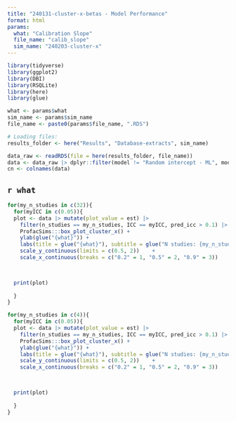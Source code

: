 ```yaml
---
title: "240131-cluster-x-betas - Model Performance"
format: html
params:
  what: "Calibration Slope"
  file_name: "calib_slope"
  sim_name: "240203-cluster-x"
---
```



```r
library(tidyverse)
library(ggplot2)
library(DBI)
library(RSQLite)
library(here)
library(glue)

what <- params$what
sim_name <- params$sim_name
file_name <- paste0(params$file_name, ".RDS")

# Loading files:
results_folder <- here("Results", "Database-extracts", sim_name)

data_raw <- readRDS(file = here(results_folder, file_name)) 
data <- data_raw |> dplyr::filter(model != "Random intercept - ML", model != "Hausman - centred") |> tibble()
cn <- colnames(data)


```



## `r what`



```r
for(my_n_studies in c(32)){
  for(myICC in c(0.05)){
  plot <- data |> mutate(plot_value = est) |> 
    filter(n_studies == my_n_studies, ICC == myICC, pred_icc > 0.1) |> 
    ProfacSims:::box_plot_cluster_x() +
    ylab(glue("{what}")) +
    labs(title = glue("{what}"), subtitle = glue("N studies: {my_n_studies}, ICC: {myICC}")) +
    scale_y_continuous(limits = c(0.5, 2))    +
    scale_x_continuous(breaks = c("0.2" = 1, "0.5" = 2, "0.9" = 3)) 


  
  print(plot)
  
  }
}
```

```r
for(my_n_studies in c(4)){
  for(myICC in c(0.05)){
  plot <- data |> mutate(plot_value = est) |> 
    filter(n_studies == my_n_studies, ICC == myICC, pred_icc > 0.1) |> 
    ProfacSims:::box_plot_cluster_x() +
    ylab(glue("{what}")) +
    labs(title = glue("{what}"), subtitle = glue("N studies: {my_n_studies}, ICC: {myICC}")) +
    scale_y_continuous(limits = c(0.5, 2))    +
    scale_x_continuous(breaks = c("0.2" = 1, "0.5" = 2, "0.9" = 3)) 


  
  print(plot)
  
  }
}



```
